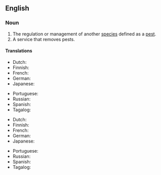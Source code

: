 ==English==

===Noun===
{{wikipedia}}
{{en-noun|-}}

# The regulation or management of another [[species]] defined as a [[pest]].
# A service that removes pests.

====Translations====
{{trans-top|regulation or management of another species defined as a pest}}
* Dutch: {{t|nl|ongediertebestrijding|f}}
* Finnish: {{t|fi|tuholaistorjunta}}
* French: {{t-needed|fr}}
* German: {{t|de|Schädlingsbekämpfung|f}}
* Japanese: {{t-needed|ja}}
{{trans-mid}}
* Portuguese: {{t-needed|pt}}
* Russian: {{t-needed|ru}}
* Spanish: {{t-needed|es}}
* Tagalog: {{t|tl|supil-angol}}
{{trans-bottom}}
{{trans-top|pest control service}}
* Dutch: {{t|nl|ongediertebestrijding|f}}
* Finnish: {{t|fi|tuholaistorjunta}}
* French: {{t-needed|fr}}
* German: {{t-needed|de}}
* Japanese: {{t-needed|ja}}
{{trans-mid}}
* Portuguese: {{t-needed|pt}}
* Russian: {{t-needed|ru}}
* Spanish: {{t-needed|es}}
* Tagalog: {{t-needed|tl}}
{{trans-bottom}}